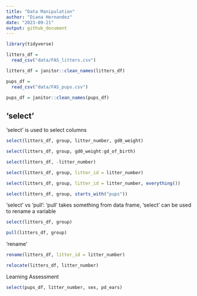 ```yaml
---
title: "Data Manipulation"
author: "Diana Hernandez"
date: "2023-09-21"
output: github_document
---
```


```r
library(tidyverse)
```

```r
litters_df = 
  read_csv("data/FAS_litters.csv")

litters_df = janitor::clean_names(litters_df)

pups_df = 
  read_csv("data/FAS_pups.csv")

pups_df = janitor::clean_names(pups_df)
```

## 'select'

'select' is used to select columns

```r
select(litters_df, group, litter_number, gd0_weight)

select(litters_df, group, gd0_weight:gd_of_birth)

select(litters_df, -litter_number)

select(litters_df, group, litter_id = litter_number)

select(litters_df, group, litter_id = litter_number, everything())

select(litters_df, group, starts_with("pups"))
```

'select' vs 'pull': 'pull' takes something from data frame, 'select' can be used to rename a variable

```r
select(litters_df, group)

pull(litters_df, group)
```

'rename'

```r
rename(litters_df, litter_id = litter_number)

relocate(litters_df, litter_number)
```

Learning Assessment

```r
select(pups_df, litter_number, sex, pd_ears)
```

